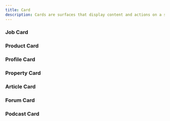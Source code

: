```yaml
---
title: Card
description: Cards are surfaces that display content and actions on a single topic.
---
```


### Job Card
<Preview>
<JobCard />
</Preview>

### Product Card
<Preview>
<ProductCard />
</Preview>

### Profile Card
<Preview>
<ProfileCard />
</Preview>

### Property Card
<Preview>
<PropertyCard />
</Preview>

### Article Card
<Preview>
<ArticleCard />
</Preview>

### Forum Card
<Preview>
<ForumCard />
</Preview>

### Podcast Card
<Preview>
<PodcastCard />
</Preview>